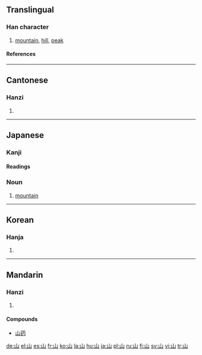 ==Translingual==
{{Han stroke|[[Image:山-order.gif]]}}
===Han character===
{{Han char|rn=46|rad=山|as=00|sn=3|four=2277<sub>0</sub>|canj=山 (U)}}
# [[mountain]], [[hill]], [[peak]]
====References====
{{Han ref|kx=0307.010|dkj=07869|dj=0604.230|hdz=10759.110|uh=5C71|ud=23665|bh=A473|bd=42099}}
----
==Cantonese==
===Hanzi===
{{yue-hanzi|jyut=[[saan1]]|y=[[saan1]]}}
# {{defn|Cantonese}}
----
==Japanese==
===Kanji===
{{ja-kanji|grade=1|rs=山00}}
====Readings====
{{ja-readings|on=[[さん]] (san), [[せん]] (sen)|kun=[[やま]] (yama)}}
===Noun===
{{ja-noun|k|hira=やま|rom=yama}}
# [[mountain]]
----
==Korean==
===Hanja===
{{ko-hanja|hangeul=[[산]]|eumhun=뫼|rv=san|mr=san}}
# {{defn|Korean}}
----

==Mandarin==

===Hanzi===
{{cmn-hanzi|pin=[[shān]] (shan1)|wg=shan<sup>1</sup>}}

# {{defn|Mandarin}}

====Compounds====
*[[山药]]

[[de:山]]
[[el:山]]
[[es:山]]
[[fr:山]]
[[ko:山]]
[[la:山]]
[[hu:山]]
[[ja:山]]
[[pl:山]]
[[ru:山]]
[[fi:山]]
[[sv:山]]
[[vi:山]]
[[tr:山]]